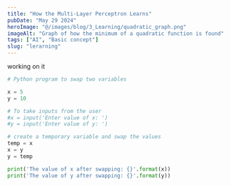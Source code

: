 ```yaml
---
title: "How the Multi-Layer Perceptron Learns"
pubDate: "May 29 2024"
heroImage: "@/images/blog/3_Learning/quadratic_graph.png"
imageAlt: "Graph of how the minimum of a quadratic function is found"
tags: ["AI", "Basic concept"]
slug: "lerarning"
---
```


working on it

```python
# Python program to swap two variables

x = 5
y = 10

# To take inputs from the user
#x = input('Enter value of x: ')
#y = input('Enter value of y: ')

# create a temporary variable and swap the values
temp = x
x = y
y = temp

print('The value of x after swapping: {}'.format(x))
print('The value of y after swapping: {}'.format(y))
```

